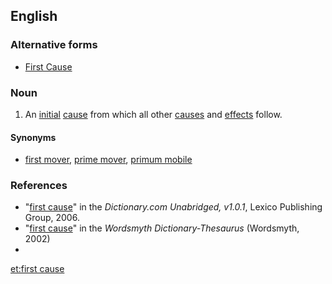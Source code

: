 ==English==
{{wikipedia}}

===Alternative forms===
* [[First Cause]]

===Noun===
{{en-noun|head=[[first]] [[cause]]|-}}

# {{label|en|theology|philosophy|sometimes capitalized}} An [[initial]] [[cause]] from which all other [[causes]] and [[effects]] follow.

====Synonyms====
* [[first mover]], [[prime mover]], [[primum mobile]]

===References===
* "[http://dictionary.reference.com/search?r=2&q=first+cause first cause]" in the ''Dictionary.com Unabridged, v1.0.1'', Lexico Publishing Group, 2006.
* "[http://www.wordsmyth.net/live/home.php?script=search&matchent=first+cause&matchtype=exact first cause]" in the ''Wordsmyth Dictionary-Thesaurus'' (Wordsmyth, 2002)
* {{R:Encarta|first+cause}}

[[et:first cause]]